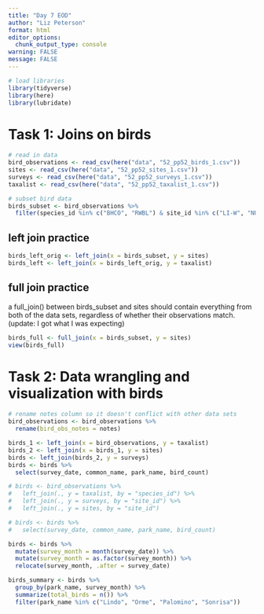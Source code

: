 ```yaml
---
title: "Day 7 EOD"
author: "Liz Peterson"
format: html
editor_options: 
  chunk_output_type: console
warning: FALSE
message: FALSE
---
```


```r
# load libraries
library(tidyverse)
library(here)
library(lubridate)
```
# Task 1: Joins on birds
```r
# read in data
bird_observations <- read_csv(here("data", "52_pp52_birds_1.csv"))
sites <- read_csv(here("data", "52_pp52_sites_1.csv"))
surveys <- read_csv(here("data", "52_pp52_surveys_1.csv"))
taxalist <- read_csv(here("data", "52_pp52_taxalist_1.csv"))
```

```r
# subset bird data
birds_subset <- bird_observations %>%
  filter(species_id %in% c("BHCO", "RWBL") & site_id %in% c("LI-W", "NU-C"))
```
## left join practice
```r
birds_left_orig <- left_join(x = birds_subset, y = sites)
birds_left <- left_join(x = birds_left_orig, y = taxalist)
```
## full join practice
a full_join() between birds_subset and sites should contain everything from both of the data sets, regardless of whether their observations match. (update: I got what I was expecting)
```r
birds_full <- full_join(x = birds_subset, y = sites)
view(birds_full)
```

# Task 2: Data wrangling and visualization with birds
```r
# rename notes column so it doesn't conflict with other data sets
bird_observations <- bird_observations %>%
  rename(bird_obs_notes = notes)
```

```r
birds_1 <- left_join(x = bird_observations, y = taxalist)
birds_2 <- left_join(x = birds_1, y = sites)
birds <- left_join(birds_2, y = surveys)
birds <- birds %>%
  select(survey_date, common_name, park_name, bird_count)

# birds <- bird_observations %>%
#   left_join(., y = taxalist, by = "species_id") %>%
#   left_join(., y = surveys, by = "site_id") %>%
#   left_join(., y = sites, by = "site_id")

# birds <- birds %>%
#   select(survey_date, common_name, park_name, bird_count)
```

```r
birds <- birds %>%
  mutate(survey_month = month(survey_date)) %>%
  mutate(survey_month = as.factor(survey_month)) %>%
  relocate(survey_month, .after = survey_date)
```

```r
birds_summary <- birds %>%
  group_by(park_name, survey_month) %>%
  summarize(total_birds = n()) %>%
  filter(park_name %in% c("Lindo", "Orme", "Palomino", "Sonrisa"))
```

